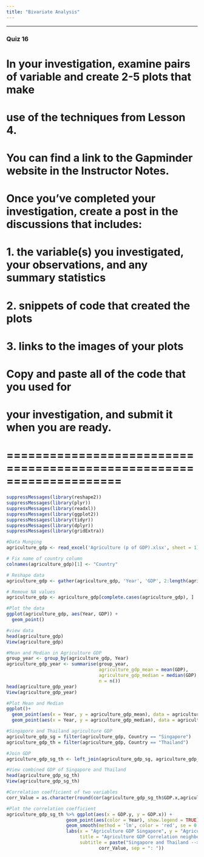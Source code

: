 ```yaml
---
title: "Bivariate Analysis"
---
```


***
### Quiz 16
# In your investigation, examine pairs of variable and create 2-5 plots that make
# use of the techniques from Lesson 4.

# You can find a link to the Gapminder website in the Instructor Notes.

# Once you've completed your investigation, create a post in the discussions that includes:
#       1. the variable(s) you investigated, your observations, and any summary statistics
#       2. snippets of code that created the plots
#       3. links to the images of your plots

# Copy and paste all of the code that you used for
# your investigation, and submit it when you are ready.
# ====================================================================
```r
suppressMessages(library(reshape2))
suppressMessages(library(plyr))
suppressMessages(library(readxl))
suppressMessages(library(ggplot2))
suppressMessages(library(tidyr))
suppressMessages(library(dplyr))
suppressMessages(library(gridExtra))

#Data Munging
agriculture_gdp <- read_excel('Agriculture (p of GDP).xlsx', sheet = 1)

# Fix name of country column
colnames(agriculture_gdp)[1] <- "Country"

# Reshape data
agriculture_gdp <- gather(agriculture_gdp, 'Year', 'GDP', 2:length(agriculture_gdp)) 

# Remove NA values
agriculture_gdp <- agriculture_gdp[complete.cases(agriculture_gdp), ]

#Plot the data
ggplot(agriculture_gdp, aes(Year, GDP)) + 
  geom_point()

#view data
head(agriculture_gdp)
View(agriculture_gdp)

#Mean and Median in Agriculture GDP
group_year <- group_by(agriculture_gdp, Year)
agriculture_gdp_year <- summarise(group_year,
                                  agriculture_gdp_mean = mean(GDP),
                                  agriculture_gdp_median = median(GDP),
                                  n = n())
head(agriculture_gdp_year)
View(agriculture_gdp_year)

#Plot Mean and Median
ggplot()+
  geom_point(aes(x = Year, y = agriculture_gdp_mean), data = agriculture_gdp_year) +
  geom_point(aes(x = Year, y = agriculture_gdp_median), data = agriculture_gdp_year, color = 'red')

#Singapore and Thailand agriculture GDP
agriculture_gdp_sg = filter(agriculture_gdp, Country == "Singapore")
agriculture_gdp_th = filter(agriculture_gdp, Country == "Thailand")

#Join GDP
agriculture_gdp_sg_th <- left_join(agriculture_gdp_sg, agriculture_gdp_th, by = "Year")

#View combined GDP of Singapore and Thailand
head(agriculture_gdp_sg_th)
View(agriculture_gdp_sg_th)

#Correlation coefficient of two variables
corr_Value = as.character(round(cor(agriculture_gdp_sg_th$GDP.x,agriculture_gdp_sg_th$GDP.y), 2))

#Plot the correlation coefficient
agriculture_gdp_sg_th %>% ggplot(aes(x = GDP.y, y = GDP.x)) + 
                      geom_point(aes(color = Year), show.legend = TRUE) + 
                      geom_smooth(method = 'lm', color = 'red', se = 0.95) + 
                      labs(x = "Agriculture GDP Singapore", y = "Agriculture GDP Thailand", 
                           title = "Agriculture GDP Correlation neighboring economies", 
                           subtitle = paste("Singapore and Thailand --> Agriculture GDP correlation",
                                  corr_Value, sep = ": "))

```


